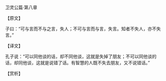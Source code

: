 

卫灵公篇·第八章

【原文】

子曰：“可与言而不与之言，失人；不可与言而与言，失言。知者不失人，亦不失言。”

【译文】

孔子说：“可以同他谈的话，却不同他谈，这就是失掉了朋友；不可以同他谈的话，却同他谈，这就是说错了话。有智慧的人既不失去朋友，又不说错话。”

【赏析】


